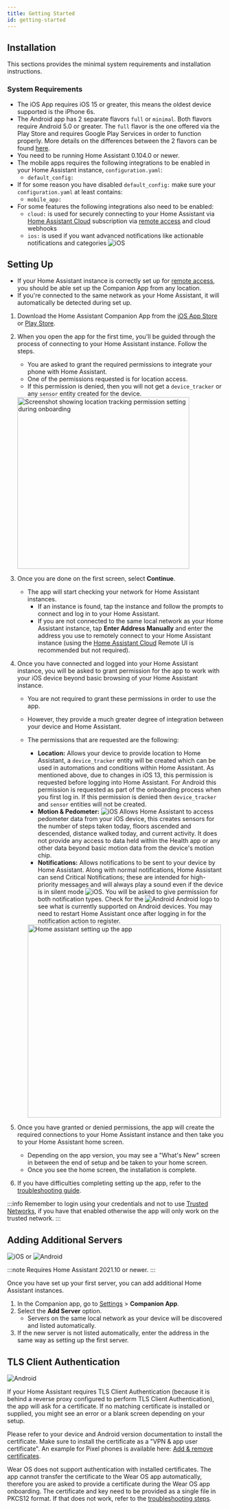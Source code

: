 ```yaml
---
title: Getting Started
id: getting-started
---
```


## Installation

This sections provides the minimal system requirements and installation instructions.

### System Requirements

- The iOS App requires iOS 15 or greater, this means the oldest device supported is the iPhone 6s. 
- The Android app has 2 separate flavors `full` or `minimal`. Both flavors require Android 5.0 or greater. The `full` flavor is the one offered via the Play Store and requires Google Play Services in order to function properly. More details on the differences between the 2 flavors can be found [here](../core/android-flavors.md).
- You need to be running Home Assistant 0.104.0 or newer.
- The mobile apps requires the following integrations to be enabled in your Home Assistant instance, `configuration.yaml`:
  - `default_config:`
- If for some reason you have disabled `default_config:` make sure your `configuration.yaml` at least contains:
  - `mobile_app:`
- For some features the following integrations also need to be enabled:
  - `cloud:` is used for securely connecting to your Home Assistant via [Home Assistant Cloud](https://support.nabucasa.com/hc/en-us/categories/24734619902749) subscription via [remote access](https://support.nabucasa.com/hc/en-us/sections/26496346499997) and cloud webhooks
  - `ios:` is used if you want advanced notifications like actionable notifications and categories ![iOS](/assets/iOS.svg)

## Setting Up

- If your Home Assistant instance is correctly set up for [remote access](https://www.home-assistant.io/docs/configuration/remote/), you should be able set up the Companion App from any location.
- If you're connected to the same network as your Home Assistant, it will automatically be detected during set up.

1. Download the Home Assistant Companion App from the [iOS App Store](https://apps.apple.com/app/home-assistant/id1099568401) or [Play Store](https://play.google.com/store/apps/details?id=io.homeassistant.companion.android).
2. When you open the app for the first time, you'll be guided through the process of connecting to your Home Assistant instance. Follow the steps.
   - You are asked to grant the required permissions to integrate your phone with Home Assistant.
   - One of the permissions requested is for location access.
   - If this permission is denied, then you will not get a `device_tracker` or any `sensor` entity created for the device.

    <img alt="Screenshot showing location tracking permission setting during onboarding" src="/assets/android_enable_location_tracking.png" width='400'/>

3. Once you are done on the first screen, select **Continue**.
   - The app will start checking your network for Home Assistant instances.
     - If an instance is found, tap the instance and follow the prompts to connect and log in to your Home Assistant.
     - If you are not connected to the same local network as your Home Assistant instance, tap **Enter Address Manually** and enter the address you use to remotely connect to your Home Assistant instance (using the [Home Assistant Cloud](https://www.nabucasa.com/config/remote/) Remote UI is recommended but not required).
4. Once you have connected and logged into your Home Assistant instance, you will be asked to grant permission for the app to work with your iOS device beyond basic browsing of your Home Assistant instance.
   - You are not required to grant these permissions in order to use the app.
   - However, they provide a much greater degree of integration between your device and Home Assistant.
   - The permissions that are requested are the following:

     - **Location:** Allows your device to provide location to Home Assistant, a `device_tracker` entity will be created which can be used in automations and conditions within Home Assistant. As mentioned above, due to changes in iOS 13, this permission is requested before logging into Home Assistant. For Android this permission is requested as part of the onboarding process when you first log in. If this permission is denied then `device_tracker` and `sensor` entities will not be created.
     - **Motion & Pedometer:** ![iOS](/assets/iOS.svg) Allows Home Assistant to access pedometer data from your iOS device, this creates sensors for the number of steps taken today, floors ascended and descended, distance walked today, and current activity. It does not provide any access to data held within the Health app or any other data beyond basic motion data from the device's motion chip.
     - **Notifications:** Allows notifications to be sent to your device by Home Assistant. Along with normal notifications, Home Assistant can send Critical Notifications; these are intended for high-priority messages and will always play a sound even if the device is in silent mode ![iOS](/assets/iOS.svg). You will be asked to give permission for both notification types. Check for the ![Android](/assets/android.svg) Android logo to see what is currently supported on Android devices. You may need to restart Home Assistant once after logging in for the notification action to register.

      <img alt="Home assistant setting up the app" src="/assets/android_allow_notifications.png" width='450' />

5. Once you have granted or denied permissions, the app will create the required connections to your Home Assistant instance and then take you to your Home Assistant home screen.
   - Depending on the app version, you may see a "What's New" screen in between the end of setup and be taken to your home screen.
   - Once you see the home screen, the installation is complete.
6. If you have difficulties completing setting up the app, refer to the [troubleshooting guide](../troubleshooting/setup.md).

:::info
Remember to login using your credentials and not to use [Trusted Networks](https://www.home-assistant.io/docs/authentication/providers/#trusted-networks), if you have that enabled otherwise the app will only work on the trusted network.
:::

## Adding Additional Servers

![iOS](/assets/iOS.svg) or ![Android](/assets/android.svg)

:::note
Requires Home Assistant 2021.10 or newer.
:::

Once you have set up your first server, you can add additional Home Assistant instances.

1. In the Companion app, go to [Settings](https://my.home-assistant.io/redirect/config/) > **Companion App**.
2. Select the **Add Server** option.
   - Servers on the same local network as your device will be discovered and listed automatically.
3. If the new server is not listed automatically, enter the address in the same way as setting up the first server.

## TLS Client Authentication

![Android](/assets/android.svg)

If your Home Assistant requires TLS Client Authentication (because it is behind a reverse proxy configured to perform TLS Client Authentication), the app will ask for a certificate. If no matching certificate is installed or supplied, you might see an error or a blank screen depending on your setup.

Please refer to your device and Android version documentation to install the certificate. Make sure to install the certificate as a "VPN & app user certificate". An example for Pixel phones is available here: [Add & remove certificates](https://support.google.com/pixelphone/answer/2844832?hl=en).

Wear OS does not support authentication with installed certificates. The app cannot transfer the certificate to the Wear OS app automatically, therefore you are asked to provide a certificate during the Wear OS app onboarding. The certificate and key need to be provided as a single file in PKCS12 format. If that does not work, refer to the [troubleshooting steps](../troubleshooting/networking.md#tls-client-authentication).
